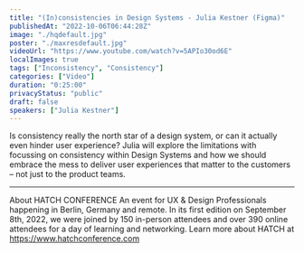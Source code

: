 ```yaml
---
title: "(In)consistencies in Design Systems - Julia Kestner (Figma)"
publishedAt: "2022-10-06T06:44:28Z"
image: "./hqdefault.jpg"
poster: "./maxresdefault.jpg"
videoUrl: "https://www.youtube.com/watch?v=5APIo30od6E"
localImages: true
tags: ["Inconsistency", "Consistency"]
categories: ["Video"]
duration: "0:25:00"
privacyStatus: "public"
draft: false
speakers: ["Julia Kestner"]
---
```


Is consistency really the north star of a design system, or can it actually even hinder user experience? Julia will explore the limitations with focussing on consistency within Design Systems and how we should embrace the mess to deliver user experiences that matter to the customers – not just to the product teams.

---

About HATCH CONFERENCE
An event for UX & Design Professionals happening in Berlin, Germany and remote. In its first edition on September 8th, 2022, we were joined by 150 in-person attendees and over 390 online attendees for a day of learning and networking. Learn more about HATCH at https://www.hatchconference.com
